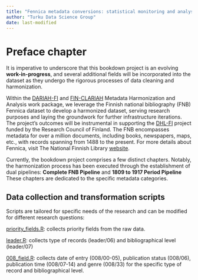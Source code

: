 ```yaml
---
title: "Fennica metadata conversions: statistical monitoring and analysis"
author: "Turku Data Science Group"
date: last-modified
---
```


# Preface chapter

It is imperative to underscore that this bookdown project is an evolving **work-in-progress**, and several additional fields will be incorporated into the dataset as they undergo the rigorous processes of data cleaning and harmonization.

Within the [DARIAH-FI](https://www.dariah.fi/) and [FIN-CLARIAH](https://www.kielipankki.fi/organization/fin-clariah/) Metadata Harmonization and Analysis work package, we leverage the Finnish national bibliography (FNB) Fennica dataset to develop a harmonized dataset, serving research purposes and laying the groundwork for further infrastructure iterations. The project's outcomes will be instrumental in supporting the [DHL-FI](https://sites.utu.fi/digital-history-literature-finland/) project funded by the Research Council of Finland. The FNB encompasses metadata for over a million documents, including books, newspapers, maps, etc., with records spanning from 1488 to the present. For more details about Fennica, visit The National Finnish Library [website](https://www.kansalliskirjasto.fi/en/services/fennica-finnish-national-bibliography).

Currently, the bookdown project comprises a few distinct chapters. Notably, the harmonization process has been executed through the establishment of dual pipelines: **Complete FNB Pipeline** and **1809 to 1917 Period Pipeline** These chapters are dedicated to the specific metadata categories.


## Data collection and transformation scripts

Scripts are tailored for specific needs of the research and can be modified for different research questions:

[priority_fields.R](https://github.com/fennicahub/fennica/blob/master/inst/examples/priority_fields.R): collects priority fields from the raw data. 

[leader.R](https://github.com/fennicahub/fennica/blob/master/inst/examples/leader.R): collects type of records (leader/06) and bibliographical level (leader/07) 

[008_field.R](https://github.com/fennicahub/fennica/blob/master/inst/examples/008_field.R): collects date of entry (008/00-05), publication status (008/06), publication time (008/07-14) and genre (008/33) for the specific type of record and bibliographical level. 
